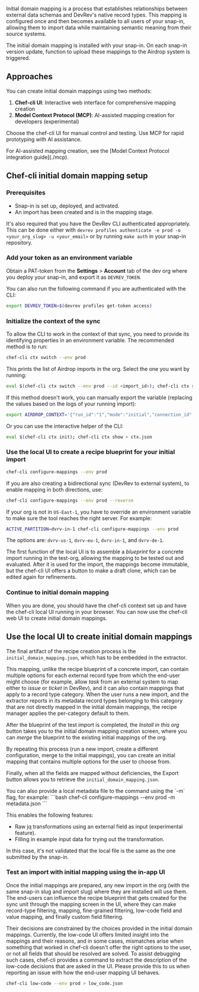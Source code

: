 Initial domain mapping is a process that establishes relationships between 
external data schemas and DevRev's native record types. 
This mapping is configured once and then becomes available to all users of your snap-in,
allowing them to import data while maintaining semantic meaning from their source systems.

The initial domain mapping is installed with your snap-in.
On each snap-in version update, function to upload these mappings to the Airdrop
system is triggered.

## Approaches

You can create initial domain mappings using two methods:

1. **Chef-cli UI**: Interactive web interface for comprehensive mapping creation
2. **Model Context Protocol (MCP)**: AI-assisted mapping creation for developers (experimental)

Choose the chef-cli UI for manual control and testing. Use MCP for rapid prototyping with AI assistance.

<Tip>
For AI-assisted mapping creation, see the [Model Context Protocol integration guide](./mcp).
</Tip>

## Chef-cli initial domain mapping setup

### Prerequisites

- Snap-in is set up, deployed, and activated.
- An import has been created and is in the mapping stage.

It's also required that you have the DevRev CLI authenticated appropriately. 
This can be done either with `devrev profiles authenticate -e prod -o <your_org_slug> -u <your_email>` 
or by running `make auth` in your snap-in repository.

<Steps>

### Add your token as an environment variable
   
Obtain a PAT-token from the **Settings** > **Account** tab of the dev org where you deploy your snap-in, 
and export it as `DEVREV_TOKEN`. 

You can also run the following command if you are authenticated with the CLI:
```bash
export DEVREV_TOKEN=$(devrev profiles get-token access)
```

### Initialize the context of the sync

To allow the CLI to work in the context of that sync, you need to provide its identifying properties in an environment variable.
The recommended method is to run:

```bash
chef-cli ctx switch --env prod
```

This prints the list of Airdrop imports in the org. Select the one you want by running:
```bash
eval $(chef-cli ctx switch --env prod --id <import_id>); chef-cli ctx show
```

If this method doesn't work, you can manually export the variable (replacing the values based on the logs of your running import):

```bash
export AIRDROP_CONTEXT='{"run_id":"1","mode":"initial","connection_id":"x","migration_unit_id":"1234","dev_org_id":"DEV-XXXX","dev_user_id":"DEVU-1","source_id":"07-16","source_type":"ADaaS","source_unit_id":"x","source_unit_name":"x","import_slug":"x","snap_in_slug":"x"}'
```

Or you can use the interactive helper of the CLI:

```bash
eval $(chef-cli ctx init); chef-cli ctx show > ctx.json
```

### Use the local UI to create a recipe blueprint for your initial import

```bash
chef-cli configure-mappings --env prod
```

If you are also creating a bidirectional sync (DevRev to external system), to enable mapping in both directions, use:
```bash
chef-cli configure-mappings --env prod --reverse
```

If your org is not in `US-East-1`, you have to override an environment variable to make sure the tool reaches the right server. For example:
```bash
ACTIVE_PARTITION=dvrv-in-1 chef-cli configure-mappings --env prod
```

The options are: `dvrv-us-1`, `dvrv-eu-1`, `dvrv-in-1`, and `dvrv-de-1`.

The first function of the local UI is to assemble a *blueprint* for a concrete import running in the test-org, allowing the mapping to be tested out and evaluated.
After it is used for the import, the mappings become immutable, but the chef-cli UI offers a button to make a draft clone, which can be edited again for refinements.

### Continue to initial domain mapping

When you are done, you should have the chef-cli context set up and have the chef-cli local UI running in your browser.
You can now use the chef-cli web UI to create initial domain mappings.

</Steps>

## Use the local UI to create initial domain mappings

The final artifact of the recipe creation process is the `initial_domain_mapping.json`, which has to be embedded in the extractor.

This mapping, unlike the recipe blueprint of a concrete import, can contain multiple options for each external record type from which the end-user might choose (for example, allow *task* from an external system to map either to *issue* or *ticket* in DevRev), and it can also contain mappings that apply to a record type category. 
When the user runs a new import, and the extractor reports in its metadata record types belonging to this category that are not directly mapped in the initial domain mappings, the recipe manager applies the per-category default to them.

After the blueprint of the test import is completed, the *Install in this org* button takes you to the initial domain mapping creation screen, where you can *merge* the blueprint to the existing initial mappings of the org.

By repeating this process (run a new import, create a different configuration, merge to the initial mappings), you can create an initial mapping that contains multiple options for the user to choose from.

Finally, when all the fields are mapped without deficiencies, the Export button allows you to retrieve the `initial_domain_mapping.json`.

<Tip>
You can also provide a local metadata file to the command using the `-m` flag, for example: 
```bash
chef-cli configure-mappings --env prod -m metadata.json
```

This enables the following features:
- Raw jq transformations using an external field as input (experimental feature).
- Filling in example input data for trying out the transformation.

In this case, it's not validated that the local file is the same as the one submitted by the snap-in.
</Tip>

### Test an import with initial mapping using the in-app UI

Once the initial mappings are prepared, any new import in the org (with the same snap-in slug and import slug) where they are installed will use them. 
The end-users can influence the recipe blueprint that gets created for the sync unit through the mapping screen in the UI, where they can make record-type filtering, mapping, fine-grained filtering, low-code field and value mapping, and finally custom field filtering.

Their decisions are constrained by the choices provided in the initial domain mappings. 
Currently, the low-code UI offers limited insight into the mappings and their reasons, and in some cases, mismatches arise when something that worked in chef-cli doesn't offer the right options to the user, or not all fields that should be resolved are solved. 
To assist debugging such cases, chef-cli provides a command to extract the description of the low-code decisions that are asked in the UI. 
Please provide this to us when reporting an issue with how the end-user mapping UI behaves.

```bash
chef-cli low-code --env prod > low_code.json
```
